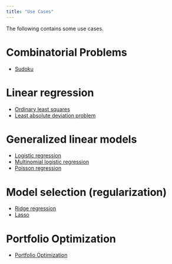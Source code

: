 ```yaml
---
title: "Use Cases"
---
```


The following contains some use cases.


# Combinatorial Problems
* [Sudoku](use_case_sudoku.html)


# Linear regression
* [Ordinary least squares](use_case_linear_regression.html)
* [Least absolute deviation problem](use_case_LAD.html)

# Generalized linear models
* [Logistic regression](use_case_logistic_regression.html)
* [Multinomial logistic regression](use_case_multinomial_regression.html)
* [Poisson regression](use_case_poisson_regression.html)


# Model selection (regularization)
* [Ridge regression](use_case_ridge_regression.html)
* [Lasso](use_case_lasso.html)


# Portfolio Optimization
* [Portfolio Optimization](use_case_portfolio_optimization.html)

